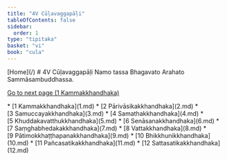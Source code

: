 ```yaml
---
title: "4V Cūḷavaggapāḷi"
tableOfContents: false
sidebar:
  order: 1
type: "tipitaka"
basket: "vi"
book: "cula"
---
```



<Paragraph type="center" book="cula">
[Home](/)
</Paragraph>

<Paragraph type="center" book="cula">
# 4V Cūḷavaggapāḷi
</Paragraph>

<Paragraph number="1" type="center" book="cula">
Namo tassa Bhagavato Arahato Sammāsambuddhassa.

[Go to next page (1 Kammakkhandhaka)](1.md)



</Paragraph>

<TableOfContents book="cula" section="4">
* [1 Kammakkhandhaka](1.md)
* [2 Pārivāsikakkhandhaka](2.md)
* [3 Samuccayakkhandhaka](3.md)
* [4 Samathakkhandhaka](4.md)
* [5 Khuddakavatthukkhandhaka](5.md)
* [6 Senāsanakkhandhaka](6.md)
* [7 Saṃghabhedakakkhandhaka](7.md)
* [8 Vattakkhandhaka](8.md)
* [9 Pātimokkhaṭṭhapanakkhandhaka](9.md)
* [10 Bhikkhunikkhandhaka](10.md)
* [11 Pañcasatikakkhandhaka](11.md)
* [12 Sattasatikakkhandhaka](12.md)
</TableOfContents>
